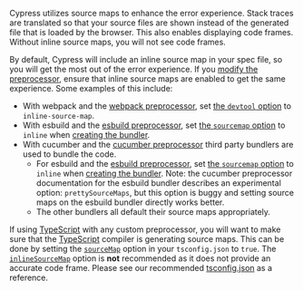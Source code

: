 Cypress utilizes source maps to enhance the error experience. Stack traces are
translated so that your source files are shown instead of the generated file
that is loaded by the browser. This also enables displaying code frames. Without
inline source maps, you will not see code frames.

By default, Cypress will include an inline source map in your spec file, so you
will get the most out of the error experience. If you
[modify the preprocessor](/api/node-events/preprocessors-api#Usage), ensure that inline
source maps are enabled to get the same experience. Some examples of this include:

- With webpack and the
  [webpack preprocessor](https://github.com/cypress-io/cypress/tree/develop/npm/webpack-preprocessor), set
  [the `devtool` option](https://webpack.js.org/configuration/devtool/) to
  `inline-source-map`.
- With esbuild and the
  [esbuild preprocessor](https://github.com/bahmutov/cypress-esbuild-preprocessor/tree/main), set
  [the `sourcemap` option](https://esbuild.github.io/api/#sourcemap) to `inline` when
  [creating the bundler](https://github.com/bahmutov/cypress-esbuild-preprocessor#esbuild-options).
- With cucumber and the
  [cucumber preprocessor](https://github.com/badeball/cypress-cucumber-preprocessor/tree/master)
  third party bundlers are used to bundle the code.
  - For esbuild and the
    [esbuild preprocessor](https://github.com/bahmutov/cypress-esbuild-preprocessor/tree/main),
    set [the `sourcemap` option](https://esbuild.github.io/api/#sourcemap) to `inline` when
    [creating the bundler](https://github.com/bahmutov/cypress-esbuild-preprocessor#esbuild-options).
    Note: the cucumber preprocessor documentation for the esbuild bundler describes an experimental
    option: `prettySourceMaps`, but this option is buggy and setting source maps on the esbuild
    bundler directly works better.
  - The other bundlers all default their source maps appropriately.

If using [TypeScript](https://www.typescriptlang.org/) with any custom preprocessor, you will want to make sure that the [TypeScript](https://www.typescriptlang.org/)
compiler is generating source maps. This can be done by setting the [`sourceMap`](https://www.typescriptlang.org/tsconfig/#sourceMap) option in your
`tsconfig.json` to `true`. The [`inlineSourceMap`](https://www.typescriptlang.org/tsconfig/#inlineSourceMap) option is **not** recommended as it does not provide an accurate code frame.
Please see our recommended [tsconfig.json](/app/tooling/typescript-support#Configure-tsconfigjson) as a reference.
